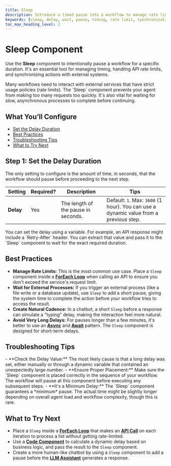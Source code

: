 ```yaml
---
title: Sleep
description: Introduce a timed pause into a workflow to manage rate limits, wait for external processes, or control timing.
keywords: [sleep, delay, wait, pause, timing, rate limit, synchronization, throttle]
toc_max_heading_level: 2
---
```


# Sleep Component

Use the **Sleep** component to intentionally pause a workflow for a specific duration. It's an essential tool for managing timing, handling API rate limits, and synchronizing actions with external systems.

<InfoCallout title="Why this matters">
Many workflows need to interact with external services that have strict usage policies (rate limits). The `Sleep` component prevents your agent from making too many requests too quickly. It's also vital for waiting for slow, asynchronous processes to complete before continuing.
</InfoCallout>

<Spacer size="md" />

## What You’ll Configure

- [Set the Delay Duration](#step-1-set-the-delay-duration)
- [Best Practices](#best-practices)
- [Troubleshooting Tips](#troubleshooting-tips)
- [What to Try Next](#what-to-try-next)

<Spacer size="md" />

## Step 1: Set the Delay Duration

The only setting to configure is the amount of time, in seconds, that the workflow should pause before proceeding to the next step.

| Setting | Required?                   | Description                                                              | Tips                                                                     |
|---------|-----------------------------|--------------------------------------------------------------------------|--------------------------------------------------------------------------|
| **Delay** | <Badge type="required">Yes</Badge> | The length of the pause in seconds.                                      | Default: `1`. Max: `3600` (1 hour). You can use a dynamic value from a previous step. |

<TipCallout title="Dynamic Delays">
You can set the delay using a variable. For example, an API response might include a `Retry-After` header. You can extract that value and pass it to the `Sleep` component to wait for the exact required duration.
</TipCallout>

<Arcade src="https://demo.arcade.software/T5ojKEEAC1y7ciCqaPRg?embed&embed_mobile=tab&embed_desktop=inline&show_copy_link=true" title="Sleep | SmythOS" />

<Spacer size="md" />

## Best Practices

- **Manage Rate Limits:** This is the most common use case. Place a `Sleep` component inside a **[ForEach Loop](/docs/agent-studio/components/logic/for-each)** when calling an API to ensure you don't exceed the service's request limit.
- **Wait for External Processes:** If you trigger an external process (like a file write or a database update), use `Sleep` to add a short pause, giving the system time to complete the action before your workflow tries to access the result.
- **Create Natural Cadence:** In a chatbot, a short `Sleep` before a response can simulate a "typing" delay, making the interaction feel more natural.
- **Avoid Very Long Delays:** For pauses longer than a few minutes, it's better to use an **[Async](/docs/agent-studio/components/advanced/async)** and **[Await](/docs/agent-studio/components/advanced/await)** pattern. The `Sleep` component is designed for short-term delays.

<Spacer size="md" />

## Troubleshooting Tips

<InfoCallout title="If your workflow seems stuck or delayed...">
- **Check the Delay Value:** The most likely cause is that a long delay was set, either manually or through a dynamic variable that contained an unexpectedly large number.
- **Ensure Proper Placement:** Make sure the `Sleep` component is placed correctly in the sequence of your workflow. The workflow will pause at this component before executing any subsequent steps.
- **It's a Minimum Delay:** The `Sleep` component guarantees a *minimum* pause. The actual time might be slightly longer depending on overall agent load and workflow complexity, though this is rare.
</InfoCallout>

<Spacer size="md" />

## What to Try Next

- Place a `Sleep` inside a **[ForEach Loop](/docs/agent-studio/components/logic/for-each)** that makes an **[API Call](/docs/agent-studio/components/base/api-call)** on each iteration to process a list without getting rate-limited.
- Use a **[Code Component](/docs/agent-studio/components/advanced/code)** to calculate a dynamic delay based on business logic, and pass the result to the `Sleep` component.
- Create a more human-like chatbot by using a `Sleep` component to add a pause before the **[LLM Assistant](/docs/agent-studio/components/advanced/llm-assistant)** generates a response.
